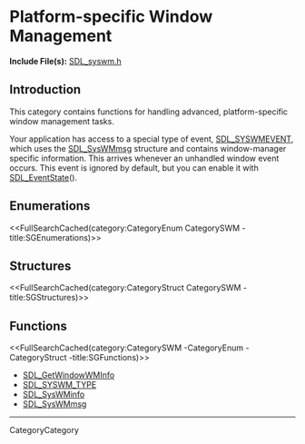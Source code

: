 
= Platform-specific Window Management =

'''Include File(s):'''  [http://hg.libsdl.org/SDL/file/default/include/SDL_syswm.h SDL_syswm.h]


== Introduction ==
This category contains functions for handling advanced, platform-specific window management tasks.

Your application has access to a special type of event, [[SDL_SysWMEvent|SDL_SYSWMEVENT]], which uses the [[SDL_SysWMmsg]] structure and contains window-manager specific information.  This arrives whenever an unhandled window event occurs.  This event is ignored by default, but you can enable it with [[SDL_EventState]]().

== Enumerations ==
<<FullSearchCached(category:CategoryEnum CategorySWM -title:SGEnumerations)>>

== Structures ==
<<FullSearchCached(category:CategoryStruct CategorySWM -title:SGStructures)>>

== Functions ==
<<FullSearchCached(category:CategorySWM -CategoryEnum -CategoryStruct -title:SGFunctions)>>

<!-- BEGIN CATEGORY LIST -->
* [[SDL_GetWindowWMInfo]]
* [[SDL_SYSWM_TYPE]]
* [[SDL_SysWMinfo]]
* [[SDL_SysWMmsg]]
<!-- END CATEGORY LIST -->
----
CategoryCategory
